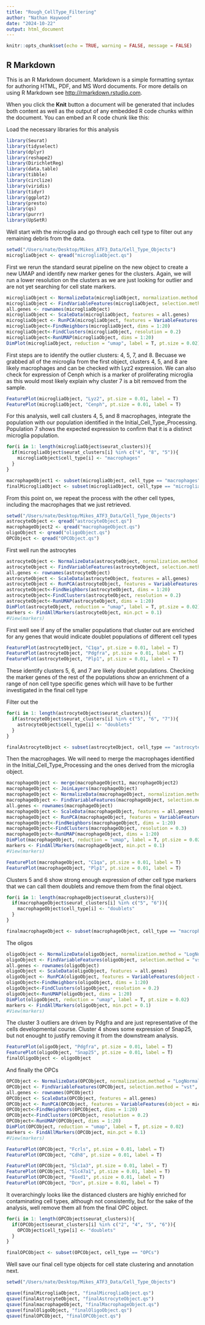 ```yaml
---
title: "Rough_CellType_Filtering"
author: "Nathan Haywood"
date: "2024-10-22"
output: html_document
---
```


```r
knitr::opts_chunk$set(echo = TRUE, warning = FALSE, message = FALSE)
```

## R Markdown

This is an R Markdown document. Markdown is a simple formatting syntax for authoring HTML, PDF, and MS Word documents. For more details on using R Markdown see <http://rmarkdown.rstudio.com>.

When you click the **Knit** button a document will be generated that includes both content as well as the output of any embedded R code chunks within the document. You can embed an R code chunk like this:

Load the necessary libraries for this analysis
```r
library(Seurat) 
library(tidyselect)
library(dplyr)
library(reshape2)
library(DirichletReg)
library(data.table)
library(tibble)
library(circlize)
library(viridis)
library(tidyr)
library(ggplot2)
library(presto)
library(qs)
library(purrr)
library(UpSetR)
```

Well start with the microglia and go through each cell type to filter out any remaining debris from the data.
```r
setwd("/Users/nate/Desktop/Mikes_ATF3_Data/Cell_Type_Objects")
microgliaObject <- qread("microgliaObject.qs")
```

First we rerun the standard seurat pipeline on the new object to create a new UMAP and identify new marker genes for the clusters. Again, we will run a lower resolution on the clusters as we are just looking for outlier and are not yet searching for cell state markers.
```r
microgliaObject <- NormalizeData(microgliaObject, normalization.method = "LogNormalize", scale.factor = 10000)
microgliaObject <- FindVariableFeatures(microgliaObject, selection.method = "vst", nfeatures = 2000)
all.genes <- rownames(microgliaObject)
microgliaObject <- ScaleData(microgliaObject, features = all.genes)
microgliaObject <- RunPCA(microgliaObject, features = VariableFeatures(object = microgliaObject))
microgliaObject<-FindNeighbors(microgliaObject, dims = 1:20)
microgliaObject<-FindClusters(microgliaObject, resolution = 0.2)   
microgliaObject<-RunUMAP(microgliaObject, dims = 1:20)
DimPlot(microgliaObject, reduction = "umap", label = T, pt.size = 0.02)
```

First steps are to identify the outlier clusters: 4, 5, 7, and 8. Becuase we grabbed all of the microglia from the first object, clusters 4, 5, and 8 are likely macrophages and can be checked with Lyz2 expression. We can also check for expression of Cenph which is a marker of proliferating microglia as this would most likely explain why cluster 7 is a bit removed from the sample.
```r
FeaturePlot(microgliaObject, "Lyz2", pt.size = 0.01, label = T)
FeaturePlot(microgliaObject, "Cenph", pt.size = 0.01, label = T)
```
For this analysis, well call clusters 4, 5, and 8 macrophages, integrate the population with our population identified in the Initial_Cell_Type_Processing. Population 7 shows the expected expression to confirm that it is a distinct microglia population.

```r
for(i in 1: length(microgliaObject$seurat_clusters)){
  if(microgliaObject$seurat_clusters[i] %in% c("4", "8", "5")){
    microgliaObject$cell_type[i] <- "macrophages"
  }
}

macrophageObject1 <- subset(microgliaObject, cell_type == "macrophages" )
finalMicrogliaObject <- subset(microgliaObject, cell_type == "microglia")
```

From this point on, we repeat the process with the other cell types, including the macrophages that we just retrieved.
```r
setwd("/Users/nate/Desktop/Mikes_ATF3_Data/Cell_Type_Objects")
astrocyteObject <- qread("astrocyteObject.qs")
macrophageObject2 <- qread("macrophageObject.qs")
oligoObject <- qread("oligoObject.qs")
OPCObject <- qread("OPCObject.qs")
```

First well run the astrocytes
```r
astrocyteObject <- NormalizeData(astrocyteObject, normalization.method = "LogNormalize", scale.factor = 10000)
astrocyteObject <- FindVariableFeatures(astrocyteObject, selection.method = "vst", nfeatures = 2000)
all.genes <- rownames(astrocyteObject)
astrocyteObject <- ScaleData(astrocyteObject, features = all.genes)
astrocyteObject <- RunPCA(astrocyteObject, features = VariableFeatures(object = microgliaObject))
astrocyteObject<-FindNeighbors(astrocyteObject, dims = 1:20)
astrocyteObject<-FindClusters(astrocyteObject, resolution = 0.2)   
astrocyteObject<-RunUMAP(astrocyteObject, dims = 1:20)
DimPlot(astrocyteObject, reduction = "umap", label = T, pt.size = 0.02)
markers <- FindAllMarkers(astrocyteObject, min.pct = 0.1)
#View(markers)
```

First well see if any of the smaller populations that cluster out are enriched for any genes that would indicate doublet populations of different cell types
```r
FeaturePlot(astrocyteObject, "C1qa", pt.size = 0.01, label = T)
FeaturePlot(astrocyteObject, "Pdgfra", pt.size = 0.01, label = T)
FeaturePlot(astrocyteObject, "Plp1", pt.size = 0.01, label = T)
```
These identify clusters 5, 6, and 7 are likely doublet populations. Checking the marker genes of the rest of the populations show an enrichment of a range of non cell type specific genes which will have to be further investigated in the final cell type

Filter out the 
```r
for(i in 1: length(astrocyteObject$seurat_clusters)){
  if(astrocyteObject$seurat_clusters[i] %in% c("5", "6", "7")){
    astrocyteObject$cell_type[i] <- "doublets"
  }
}

finalAstrocyteObject <- subset(astrocyteObject, cell_type == "astrocytes")
```

Then the macrophages. We will need to merge the macrophages identified in the Initial_Cell_Type_Processing and the ones derived from the microglia object.
```r
macrophageObject <- merge(macrophageObject1, macrophageObject2)
macrophageObject <- JoinLayers(macrophageObject)
macrophageObject <- NormalizeData(macrophageObject, normalization.method = "LogNormalize", scale.factor = 10000)
macrophageObject <- FindVariableFeatures(macrophageObject, selection.method = "vst", nfeatures = 2000)
all.genes <- rownames(macrophageObject)
macrophageObject <- ScaleData(macrophageObject, features = all.genes)
macrophageObject <- RunPCA(macrophageObject, features = VariableFeatures(object = microgliaObject))
macrophageObject<-FindNeighbors(macrophageObject, dims = 1:20)
macrophageObject<-FindClusters(macrophageObject, resolution = 0.3)   
macrophageObject<-RunUMAP(macrophageObject, dims = 1:20)
DimPlot(macrophageObject, reduction = "umap", label = T, pt.size = 0.02)
markers <- FindAllMarkers(macrophageObject, min.pct = 0.1)
#View(markers)
```

```r
FeaturePlot(macrophageObject, "C1qa", pt.size = 0.01, label = T)
FeaturePlot(macrophageObject, "Plp1", pt.size = 0.01, label = T)
```
Clusters 5 and 6 show strong enough expression of other cell type markers that we can call them doublets and remove them from the final object.

```r
for(i in 1: length(macrophageObject$seurat_clusters)){
  if(macrophageObject$seurat_clusters[i] %in% c("5", "6")){
    macrophageObject$cell_type[i] <- "doublets"
  }
}

finalmacrophageObject <- subset(macrophageObject, cell_type == "macrophages")
```

The oligos
```r
oligoObject <- NormalizeData(oligoObject, normalization.method = "LogNormalize", scale.factor = 10000)
oligoObject <- FindVariableFeatures(oligoObject, selection.method = "vst", nfeatures = 2000)
all.genes <- rownames(oligoObject)
oligoObject <- ScaleData(oligoObject, features = all.genes)
oligoObject <- RunPCA(oligoObject, features = VariableFeatures(object = microgliaObject))
oligoObject<-FindNeighbors(oligoObject, dims = 1:20)
oligoObject<-FindClusters(oligoObject, resolution = 0.2)   
oligoObject<-RunUMAP(oligoObject, dims = 1:20)
DimPlot(oligoObject, reduction = "umap", label = T, pt.size = 0.02)
markers <- FindAllMarkers(oligoObject, min.pct = 0.1)
#View(markers)
```

The cluster 3 outliers are driven by Pdgfra and are just representative of the cells developmental course. Cluster 4 shows some expression of Snap25, but not enought to justify removing it from the downstream analysis.
```r
FeaturePlot(oligoObject, "Pdgfra", pt.size = 0.01, label = T)
FeaturePlot(oligoObject, "Snap25", pt.size = 0.01, label = T)
finalOligoObject <- oligoObject
```

And finally the OPCs
```r
OPCObject <- NormalizeData(OPCObject, normalization.method = "LogNormalize", scale.factor = 10000)
OPCObject <- FindVariableFeatures(OPCObject, selection.method = "vst", nfeatures = 2000)
all.genes <- rownames(OPCObject)
OPCObject <- ScaleData(OPCObject, features = all.genes)
OPCObject <- RunPCA(OPCObject, features = VariableFeatures(object = microgliaObject))
OPCObject<-FindNeighbors(OPCObject, dims = 1:20)
OPCObject<-FindClusters(OPCObject, resolution = 0.2)   
OPCObject<-RunUMAP(OPCObject, dims = 1:20)
DimPlot(OPCObject, reduction = "umap", label = T, pt.size = 0.02)
markers <- FindAllMarkers(OPCObject, min.pct = 0.1)
#View(markers)
```

```r
FeaturePlot(OPCObject, "Fcrls", pt.size = 0.01, label = T)
FeaturePlot(OPCObject, "Cdh8", pt.size = 0.01, label = T)

FeaturePlot(OPCObject, "Slc1a3", pt.size = 0.01, label = T)
FeaturePlot(OPCObject, "Slc47a1", pt.size = 0.01, label = T)
FeaturePlot(OPCObject, "Foxd1", pt.size = 0.01, label = T)
FeaturePlot(OPCObject, "Dcn", pt.size = 0.01, label = T)
```
It overarchingly looks like the distanced clusters are highly enriched for contaminating cell types, although not consistently, but for the sake of the analysis, well remove them all from the final OPC object.

```r
for(i in 1: length(OPCObject$seurat_clusters)){
  if(OPCObject$seurat_clusters[i] %in% c("2", "4", "5", "6")){
    OPCObject$cell_type[i] <- "doublets"
  }
}

finalOPCObject <- subset(OPCObject, cell_type == "OPCs")
```

Well save our final cell type objects for cell state clustering and annotation next.
```r
setwd("/Users/nate/Desktop/Mikes_ATF3_Data/Cell_Type_Objects")

qsave(finalMicrogliaObject, "finalMicrogliaObject.qs")
qsave(finalAstrocyteObject, "finalAstrocyteObject.qs")
qsave(finalmacrophageObject, "finalMacrophageObject.qs")
qsave(finalOligoObject, "finalOligoObject.qs")
qsave(finalOPCObject, "finalOPCObject.qs")
```


















